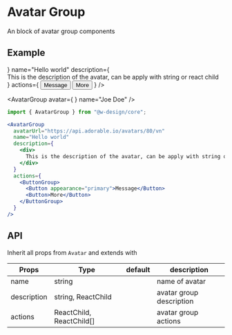# Avatar Group
An block of avatar group components

## Example

<div style={{ maxWidth: "600px" }}>
  <AvatarGroup
    avatar={<Avatar avatarUrl="https://api.adorable.io/avatars/80/vn" />}
    name="Hello world"
    description={
      <div>
        This is the description of the avatar, can be apply with string or
        react child
      </div>
    }
    actions={
      <ButtonGroup>
        <Button appearance="primary">Message</Button>
        <Button>More</Button>
      </ButtonGroup>
    }
  />

  <AvatarGroup
    avatar={
      <Avatar avatarUrl="https://api.adorable.io/avatars/80/hello" />
    }
    name="Joe Doe"
  />
</div>

```jsx
import { AvatarGroup } from "@w-design/core";

<AvatarGroup
  avatarUrl="https://api.adorable.io/avatars/80/vn"
  name="Hello world"
  description={
    <div>
      This is the description of the avatar, can be apply with string or react child
    </div>
  }
  actions={
    <ButtonGroup>
      <Button appearance="primary">Message</Button>
      <Button>More</Button>
    </ButtonGroup>
  }
/>
```

## API

Inherit all props from `Avatar` and extends with

| Props       | Type                     | default | description              |
| ----------- | ------------------------ | ------- | ------------------------ |
| name        | string                   |         | name of avatar           |
| description | string, ReactChild       |         | avatar group description |
| actions     | ReactChild, ReactChild[] |         | avatar group actions     |